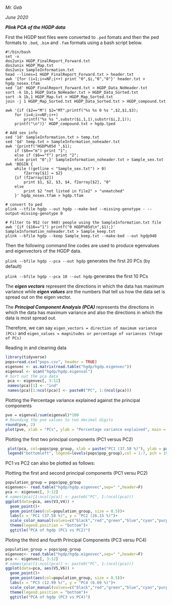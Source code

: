 *_Mr. Geb_*


*_June 2020_*


**_Plink PCA of the HGDP data_**

First the HGDP text files were converted to `.ped` fomats and then the  ped formats to `.bed`, `.bim` and `.fam` formats using a bash script below.

```{}
#!/bin/bash
set -x
dos2unix HGDP_FinalReport_Forward.txt
dos2unix HGDP_Map.txt
dos2unix SampleInformation.txt
head --lines=1 HGDP_FinalReport_Forward.txt > header.txt
awk '{for (i=1;i<=NF;i++) print "0",$i,"0","0"}' header.txt > hgdp_nosex.tfam
sed '1d' HGDP_FinalReport_Forward.txt > HGDP_Data_NoHeader.txt
sort -k 1b,1 HGDP_Data_NoHeader.txt > HGDP_Data_Sorted.txt
sort -k 1b,1 HGDP_Map.txt > HGDP_Map_Sorted.txt
join -j 1 HGDP_Map_Sorted.txt HGDP_Data_Sorted.txt > HGDP_compound.txt
 
awk '{if ($2=="M") $2="MT";printf("%s %s 0 %s ",$2,$1,$3);
    for (i=4;i<=NF;i++)
        printf("%s %s ",substr($i,1,1),substr($i,2,1));
    printf("\n")}' HGDP_compound.txt > hgdp.tped
 
# Add sex info
sed '1d' SampleInformation.txt > temp.txt
sed '$d' temp.txt > SampleInformation_noheader.txt
awk '{printf("HGDP%05d ",$1);
    if ($6=="m") print "1";
    else if ($6=="f") print "2";
    else print "0";}' SampleInformation_noheader.txt > Sample_sex.txt
awk 'BEGIN {
	while ((getline < "Sample_sex.txt") > 0)
		f2array[$1] = $2}
	{if (f2array[$2])
		print $1, $2, $3, $4, f2array[$2], "0"
	else
		print $2 "not listed in file2" > "unmatched"
	}' hgdp_nosex.tfam > hgdp.tfam
 
# convert to ped
plink --tfile hgdp --out hgdp --make-bed --missing-genotype - --output-missing-genotype 0

# Filter to 952 (or 940) people using the SampleInformation.txt file
awk '{if ($16=="1") printf("0 HGDP%05d\n",$1);}' SampleInformation_noheader.txt > Sample_keep.txt
plink --bfile hgdp --keep Sample_keep.txt --make-bed --out hgdp940
```


Then the following command line codes are used to produce egenvalues and eigenvectors of the HGDP data. 


`plink --bfile hgdp --pca --out hgdp` generates the first 20 PCs (by default)

`plink --bfile hgdp --pca 10 --out hgdp` generates the first 10 PCs 


The **_eigen vectors_**  represent the directions in which the data has maximum variance  while **_eigen values_** are the numbers that tell us how the data set is spread out on the eigen vector.

The **_Principal Component Analysis (PCA)_**  represents the directions in which the data has maximum variance and also the directions in which the data is most spread out.

Therefore, we can say `eigen_vectors = direction of maximum variance (PCs)` and `eigen_values = magnitudes or percentage of variances (%tage of PCs)`


Reading in and cleaning data
```r
library(tidyverse)
pops=read.csv("pops.csv", header = TRUE)
eigenvec <- as.matrix(read.table("hgdp/hgdp.eigenvec"))
eigenval <- scan("hgdp/hgdp.eigenval")
# Sort out the pca data
 pca <- eigenvec[, 3:12]
 names(pca)[1] <- "ind"
 names(pca)[1:ncol(pca)] <- paste0("PC", 1:(ncol(pca)))
```



Plotting the Percentage variance explained against the principal components
```r
pve = eigenval/sum(eigenval)*100
# Rounding the pve values to two decimal digits
round(pve, 2) 
plot(pve, xlab = "PCs", ylab = "Percentage variance explained", main = "PVE vs PCs")
```


Plotting the first two principal components (PC1 versus PC2)
```r
 plot(pca, col=pops$pop_group, xlab = paste("PC1 (37.58 %)"), ylab = paste("PC2 (26.15 %)"), main ="PCA of hgdp (PC1 vs PC2)")
 legend("bottomleft", legend=levels(pops$pop_group),col = 1:7, pch = 19, bty = "n", cex = 0.6)
```


PC1 vs PC2 can also be plotted as follows:

Plotting the first and second principal components (PC1 versu PC2) 
```r
population_group = pops$pop_group
eigenvec<- read.table("hgdp/hgdp.eigenvec",sep=" ",header=F)
pca <- eigenvec[, 3:12]
# names(pca)[1:ncol(pca)] <- paste0("PC", 1:(ncol(pca)))
ggplot(data=pca, aes(V3,V4)) +
  geom_point()+
  geom_point(aes(col=population_group, size = 0.5))+
  labs(x = "PC1 (37.58 %)", y = "PC2 (26.15 %)")+
  scale_color_manual(values=c("black","red","green","blue","cyan","purple","yellow")) +
  theme(legend.position = "bottom")+
  ggtitle("PCA of hgdp (PC1 vs PC2)")
```


Ploting the third and fourth Principal Components (PC3 versu PC4)
```r
population_group = pops$pop_group
eigenvec<- read.table("hgdp/hgdp.eigenvec",sep=" ",header=F)
pca <- eigenvec[, 3:12]
# names(pca)[1:ncol(pca)] <- paste0("PC", 1:(ncol(pca)))
ggplot(data=pca, aes(V5,V6)) +
  geom_point()+
  geom_point(aes(col=population_group, size = 0.5))+
  labs(x = "PC3 (12.99 %)", y = "PC4 (6.69 %)")+
  scale_color_manual(values=c("black","red","green","blue","cyan","purple","yellow"))+
  theme(legend.position = "bottom")+
  ggtitle("PCA of hgdp (PC3 vs PC4)")
```


